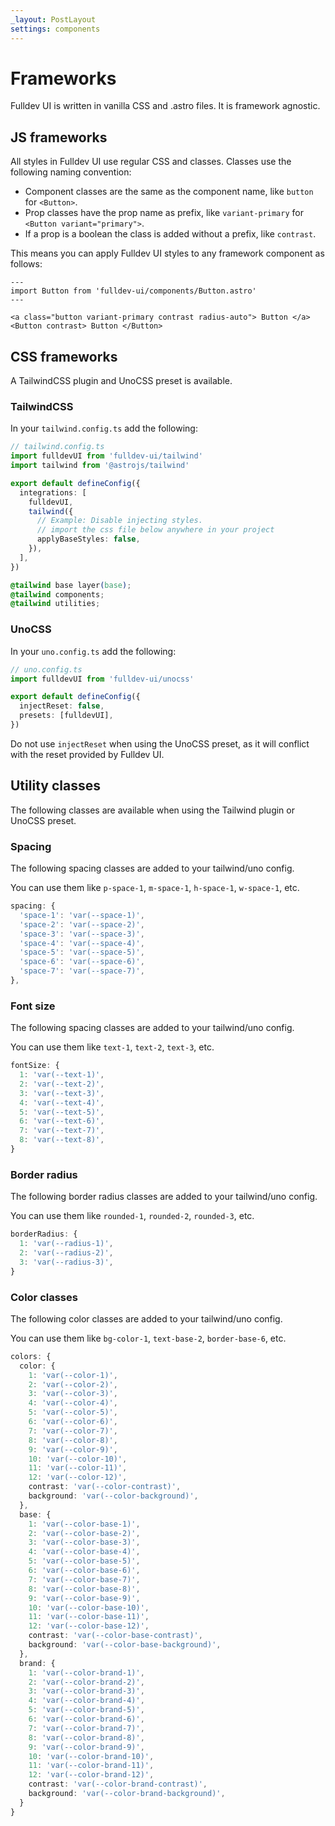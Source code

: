 ```yaml
---
_layout: PostLayout
settings: components
---
```


# Frameworks

Fulldev UI is written in vanilla CSS and .astro files. It is framework agnostic.

## JS frameworks

All styles in Fulldev UI use regular CSS and classes. Classes use the following naming convention:

- Component classes are the same as the component name, like `button` for `<Button>`.
- Prop classes have the prop name as prefix, like `variant-primary` for `<Button variant="primary">`.
- If a prop is a boolean the class is added without a prefix, like `contrast`.

This means you can apply Fulldev UI styles to any framework component as follows:

```astro live
---
import Button from 'fulldev-ui/components/Button.astro'
---

<a class="button variant-primary contrast radius-auto"> Button </a>
<Button contrast> Button </Button>
```

## CSS frameworks

A TailwindCSS plugin and UnoCSS preset is available.

### TailwindCSS

In your `tailwind.config.ts` add the following:

```ts
// tailwind.config.ts
import fulldevUI from 'fulldev-ui/tailwind'
import tailwind from '@astrojs/tailwind'

export default defineConfig({
  integrations: [
    fulldevUI,
    tailwind({
      // Example: Disable injecting styles.
      // import the css file below anywhere in your project
      applyBaseStyles: false,
    }),
  ],
})
```

```css
@tailwind base layer(base);
@tailwind components;
@tailwind utilities;
```

### UnoCSS

In your `uno.config.ts` add the following:

```ts
// uno.config.ts
import fulldevUI from 'fulldev-ui/unocss'

export default defineConfig({
  injectReset: false,
  presets: [fulldevUI],
})
```

Do not use `injectReset` when using the UnoCSS preset, as it will conflict with the reset provided by Fulldev UI.

## Utility classes

The following classes are available when using the Tailwind plugin or UnoCSS preset.

### Spacing

The following spacing classes are added to your tailwind/uno config.

You can use them like `p-space-1`, `m-space-1`, `h-space-1`, `w-space-1`, etc.

```ts
spacing: {
  'space-1': 'var(--space-1)',
  'space-2': 'var(--space-2)',
  'space-3': 'var(--space-3)',
  'space-4': 'var(--space-4)',
  'space-5': 'var(--space-5)',
  'space-6': 'var(--space-6)',
  'space-7': 'var(--space-7)',
},
```

### Font size

The following spacing classes are added to your tailwind/uno config.

You can use them like `text-1`, `text-2`, `text-3`, etc.

```ts
fontSize: {
  1: 'var(--text-1)',
  2: 'var(--text-2)',
  3: 'var(--text-3)',
  4: 'var(--text-4)',
  5: 'var(--text-5)',
  6: 'var(--text-6)',
  7: 'var(--text-7)',
  8: 'var(--text-8)',
}
```

### Border radius

The following border radius classes are added to your tailwind/uno config.

You can use them like `rounded-1`, `rounded-2`, `rounded-3`, etc.

```ts
borderRadius: {
  1: 'var(--radius-1)',
  2: 'var(--radius-2)',
  3: 'var(--radius-3)',
}
```

### Color classes

The following color classes are added to your tailwind/uno config.

You can use them like `bg-color-1`, `text-base-2`, `border-base-6`, etc.

```ts
colors: {
  color: {
    1: 'var(--color-1)',
    2: 'var(--color-2)',
    3: 'var(--color-3)',
    4: 'var(--color-4)',
    5: 'var(--color-5)',
    6: 'var(--color-6)',
    7: 'var(--color-7)',
    8: 'var(--color-8)',
    9: 'var(--color-9)',
    10: 'var(--color-10)',
    11: 'var(--color-11)',
    12: 'var(--color-12)',
    contrast: 'var(--color-contrast)',
    background: 'var(--color-background)',
  },
  base: {
    1: 'var(--color-base-1)',
    2: 'var(--color-base-2)',
    3: 'var(--color-base-3)',
    4: 'var(--color-base-4)',
    5: 'var(--color-base-5)',
    6: 'var(--color-base-6)',
    7: 'var(--color-base-7)',
    8: 'var(--color-base-8)',
    9: 'var(--color-base-9)',
    10: 'var(--color-base-10)',
    11: 'var(--color-base-11)',
    12: 'var(--color-base-12)',
    contrast: 'var(--color-base-contrast)',
    background: 'var(--color-base-background)',
  },
  brand: {
    1: 'var(--color-brand-1)',
    2: 'var(--color-brand-2)',
    3: 'var(--color-brand-3)',
    4: 'var(--color-brand-4)',
    5: 'var(--color-brand-5)',
    6: 'var(--color-brand-6)',
    7: 'var(--color-brand-7)',
    8: 'var(--color-brand-8)',
    9: 'var(--color-brand-9)',
    10: 'var(--color-brand-10)',
    11: 'var(--color-brand-11)',
    12: 'var(--color-brand-12)',
    contrast: 'var(--color-brand-contrast)',
    background: 'var(--color-brand-background)',
  }
}
```
